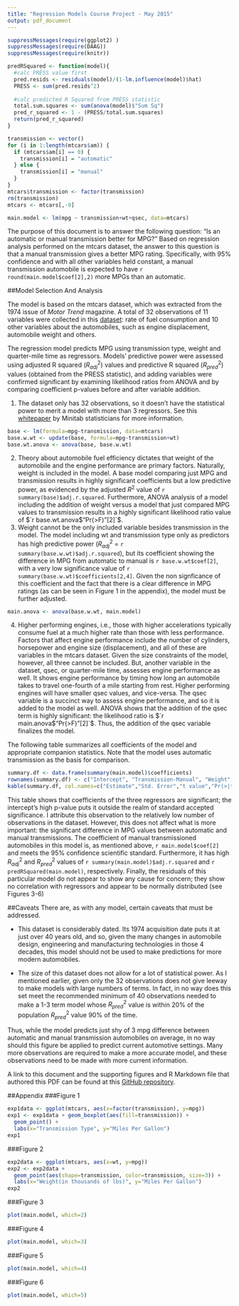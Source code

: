 ```yaml
---
title: "Regression Models Course Project - May 2015"
output: pdf_document
---
```

```r
suppressMessages(require(ggplot2) )
suppressMessages(require(DAAG))
suppressMessages(require(knitr))

predRSquared <- function(model){
  #calc PRESS value first
  pred.resids <- residuals(model)/(1-lm.influence(model)$hat)
  PRESS <- sum(pred.resids^2)
  
  #calc predicted R Squared from PRESS statistic
  total.sum.squares <- sum(anova(model)$"Sum Sq")
  pred_r_squared <- 1 - (PRESS/total.sum.squares)
  return(pred_r_squared)
}
```

```r
transmission <- vector()
for (i in 1:length(mtcars$am)) {
  if (mtcars$am[i] == 0) {
    transmission[i] = "automatic"
  } else {
    transmission[i] = "manual"
  }
}
mtcars$transmission <- factor(transmission)
rm(transmission)
mtcars <- mtcars[,-9]
```

```r
main.model <- lm(mpg ~ transmission+wt+qsec, data=mtcars)
```

The purpose of this document is to answer the following question: "Is an automatic or manual transmission better for MPG?"  Based on regression analysis performed on the mtcars dataset, the answer to this question is that a manual transmission gives a better MPG rating.  Specifically, with 95% confidence and with all other variables held constant, a manual transmission automobile is expected to have `r round(main.model$coef[2],2)` more MPGs than an automatic.

##Model Selection And Analysis

The model is based on the mtcars dataset, which was extracted from the 1974 issue of _Motor Trend_ magazine. A total of 32 observations of 11 variables were collected in this [dataset](https://stat.ethz.ch/R-manual/R-devel/library/datasets/html/mtcars.html): rate of fuel consumption and 10 other variables about the automobiles, such as engine displacement, automobile weight and others.

The regression model predicts MPG using transmission type, weight and quarter-mile time as regressors.  Models' predictive power were assessed using adjusted R squared ($R^{2}_{adj}$) values and predictive R squared ($R^{2}_{pred}$) values (obtained from the PRESS statistic), and adding variables were confirmed significant by examining likelihood ratios from ANOVA and by comparing coefficient p-values before and after variable addition.

1. The dataset only has 32 observations, so it doesn't have the statistical power to merit a model with more than 3 regressors. See this [whitepaper](http://support.minitab.com/en-us/minitab/17/Assistant_Multiple_Regression.pdf) by Minitab statisticians for more information.
```r
base <- lm(formula=mpg~transmission, data=mtcars)
base.w.wt <- update(base, formula=mpg~transmission+wt)
base.wt.anova <- anova(base, base.w.wt)
```
2. Theory about automobile fuel efficiency dictates that weight of the automobile and the engine performance are primary factors. Naturally, weight is included in the model. A base model comparing just MPG and transmission results in highly significant coefficients but a low predictive power, as evidenced by the adjusted $R^{2}$ value of `r summary(base)$adj.r.squared`. Furthermore, ANOVA analysis of a model including the addition of weight versus a model that just compared MPG values to transmission results in a highly significant likelihood ratio value of $`r base.wt.anova$"Pr(>F)"[2]`$.
3. Weight cannot be the only included variable besides transmission in the model.  The model including wt and transmission type only as predictors has high predictive power ($R^{2}_{adj}$ = `r summary(base.w.wt)$adj.r.squared`), but its coefficient showing the difference in MPG from automatic to manual is `r base.w.wt$coef[2]`, with a very low significance value of `r summary(base.w.wt)$coefficients[2,4]`.  Given the non signficance of this coefficient and the fact that there is a clear difference in MPG ratings (as can be seen in Figure 1 in the appendix), the model must be further adjusted.
```r
main.anova <- anova(base.w.wt, main.model)
```
4. Higher performing engines, i.e., those with higher accelerations typically consume fuel at a much higher rate than those with less performance.  Factors that affect engine performance include the number of cylinders, horsepower and engine size (displacement), and all of these are variables in the mtcars dataset.  Given the size constraints of the model, however, all three cannot be included. But, another variable in the dataset, qsec, or quarter-mile time, assesses engine performance as well.  It shows engine performance by timing how long an automobile takes to travel one-fourth of a mile starting from rest.  Higher performing engines will have smaller qsec values, and vice-versa. The qsec variable is a succinct way to assess engine performance, and so it is added to the model as well. ANOVA shows that the addition of the qsec term is highly significant: the likelihood ratio is $`r main.anova$"Pr(>F)"[2]`$. Thus, the addition of the qsec variable finalizes the model.

\pagebreak

The following table summarizes all coefficients of the model and appropriate companion statistics.  Note that the model uses automatic transmission as the basis for comparison.

```r
summary.df <- data.frame(summary(main.model)$coefficients)
rownames(summary.df) <- c("Intercept", "Transmission-Manual", "Weight", "Quarter-mile time")
kable(summary.df, col.names=c("Estimate","Std. Error","t value","Pr(>|t|)"))
```

This table shows that coefficients of the three regressors are significant; the intercept's high p-value puts it outside the realm of standard accepted significance.  I attribute this observation to the relatively low number of observations in the dataset.  However, this does not affect what is more important: the significant difference in MPG values between automatic and manual transmissions.  The coefficient of manual transmissioned automobiles in this model is, as mentioned above, `r main.model$coef[2]` and meets the 95% confidence scientific standard. Furthermore, it has high $R^2_{adj}$ and $R^2_{pred}$ values of `r summary(main.model)$adj.r.squared` and `r predRSquared(main.model)`, respectively. Finally, the residuals of this particular model do not appear to show any cause for concern; they show no correlation with regressors and appear to be normally distributed (see Figures 3-6)

##Caveats
There are, as with any model, certain caveats that must be addressed.

* This dataset is considerably dated.  Its 1974 acquisition date puts it at just over 40 years old, and so, given the many changes in automobile design, engineering and manufacturing technologies in those 4 decades, this model should not be used to make predictions for more modern automobiles.

* The size of this dataset does not allow for a lot of statistical power.  As I mentioned earlier, given only the 32 observations does not give leeway to make models with large numbers of terms.  In fact, in no way does this set meet the recommended minimum of 40 observations needed to make a 1-3 term model whose $R^{2}_{pred}$ value is within 20% of the population $R^2_{pred}$ value 90% of the time.

Thus, while the model predicts just shy of 3 mpg difference between automatic and manual transmission automobiles on average, in no way should this figure be applied to predict current automotive settings.  Many more observations are required to make a more accurate model, and these observations need to be made with more current information.


A link to this document and the supporting figures and R Markdown file that authored this PDF can be found at this [GitHub repository](https://github.com/bcarlton/regmods-014-statproject).
\pagebreak

##Appendix
###Figure 1
```r
exp1data <- ggplot(mtcars, aes(x=factor(transmission), y=mpg))
exp1 <- exp1data + geom_boxplot(aes(fill=transmission)) +
  geom_point() +
  labs(x="Transmission Type", y="Miles Per Gallon")
exp1
```
  
###Figure 2
```r
exp2data <- ggplot(mtcars, aes(x=wt, y=mpg))
exp2 <- exp2data + 
  geom_point(aes(shape=transmission, color=transmission, size=3)) +
  labs(x="Weight(in thousands of lbs)", y="Miles Per Gallon")
exp2
```

###Figure 3
```r
plot(main.model, which=2)
```

###Figure 4
```r
plot(main.model, which=3)
```

###Figure 5
```r
plot(main.model, which=4)
```

###Figure 6
```r
plot(main.model, which=5)
```

